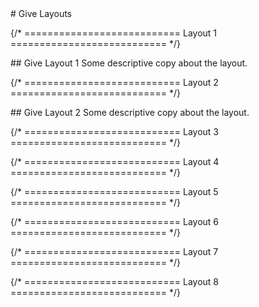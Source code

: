 
<main className="page-main">

<div className="page-title">
# Give Layouts
</div>

{/* =========================== Layout 1 =========================== */}

<div className="intro-wrap">
## Give Layout 1
Some descriptive copy about the layout.
</div>

<div className="give-v1">
  <GiveOne />
</div>

{/* =========================== Layout 2 =========================== */}

<div className="intro-wrap">
## Give Layout 2
Some descriptive copy about the layout.
</div>

<GiveTwo />

{/* =========================== Layout 3 =========================== */}

{/* =========================== Layout 4 =========================== */}

{/* =========================== Layout 5 =========================== */}

{/* =========================== Layout 6 =========================== */}

{/* =========================== Layout 7 =========================== */}

{/* =========================== Layout 8 =========================== */}

</main>